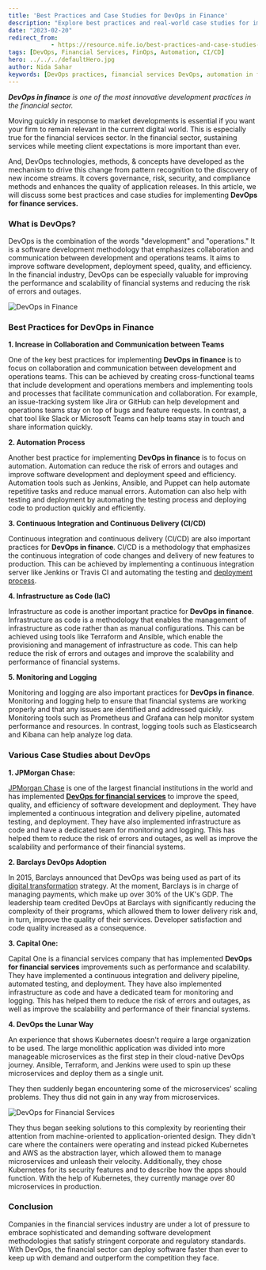 ```yaml
---
title: 'Best Practices and Case Studies for DevOps in Finance'
description: "Explore best practices and real-world case studies for implementing DevOps in the financial sector. Learn how DevOps methodologies enhance collaboration, automation, CI/CD, and infrastructure management to improve software development, deployment speed, and system performance in financial services. Discover insights from industry leaders like JPMorgan Chase, Barclays, and Capital One on their successful DevOps strategies."
date: "2023-02-20"
redirect_from: 
            - https://resource.nife.io/best-practices-and-case-studies-for-devops-in-finance/
tags: [DevOps, Financial Services, FinOps, Automation, CI/CD]
hero: ../../../defaultHero.jpg
author: Nida Sahar
keywords: [DevOps practices, financial services DevOps, automation in finance, CI/CD, infrastructure as code, monitoring and logging, DevOps case studies, financial system performance, scalability in finance]
---
```


_**DevOps in finance** is one of the most innovative development practices in the financial sector._

Moving quickly in response to market developments is essential if you want your firm to remain relevant in the current digital world. This is especially true for the financial services sector. In the financial sector, sustaining services while meeting client expectations is more important than ever.

And, DevOps technologies, methods, & concepts have developed as the mechanism to drive this change from pattern recognition to the discovery of new income streams. It covers governance, risk, security, and compliance methods and enhances the quality of application releases. In this article, we will discuss some best practices and case studies for implementing **DevOps for finance services.**

### **What is DevOps?**

DevOps is the combination of the words "development" and "operations." It is a software development methodology that emphasizes collaboration and communication between development and operations teams. It aims to improve software development, deployment speed, quality, and efficiency. In the financial industry, DevOps can be especially valuable for improving the performance and scalability of financial systems and reducing the risk of errors and outages.

![DevOps in Finance](https://raw.githubusercontent.com/nifetency/nife-blog-content/main/blog/img/DevOps-in-Finance-768x430.png)
<br/>


 

### **Best Practices for DevOps in Finance**

 **1. Increase in Collaboration and Communication between Teams**

One of the key best practices for implementing **DevOps in finance** is to focus on collaboration and communication between development and operations teams. This can be achieved by creating cross-functional teams that include development and operations members and implementing tools and processes that facilitate communication and collaboration. For example, an issue-tracking system like Jira or GitHub can help development and operations teams stay on top of bugs and feature requests. In contrast, a chat tool like Slack or Microsoft Teams can help teams stay in touch and share information quickly.

 **2. Automation Process**

Another best practice for implementing **DevOps in finance** is to focus on automation. Automation can reduce the risk of errors and outages and improve software development and deployment speed and efficiency. Automation tools such as Jenkins, Ansible, and Puppet can help automate repetitive tasks and reduce manual errors. Automation can also help with testing and deployment by automating the testing process and deploying code to production quickly and efficiently.

 **3. Continuous Integration and Continuous Delivery (CI/CD)**

Continuous integration and continuous delivery (CI/CD) are also important practices for **DevOps in finance**. CI/CD is a methodology that emphasizes the continuous integration of code changes and delivery of new features to production. This can be achieved by implementing a continuous integration server like Jenkins or Travis CI and automating the testing and [deployment process](/blog/simplify-your-deployment-process-cheap-cloud-alternative/).

**4. Infrastructure as Code (IaC)**

Infrastructure as code is another important practice for **DevOps in finance**. Infrastructure as code is a methodology that enables the management of infrastructure as code rather than as manual configurations. This can be achieved using tools like Terraform and Ansible, which enable the provisioning and management of infrastructure as code. This can help reduce the risk of errors and outages and improve the scalability and performance of financial systems.

 **5. Monitoring and Logging**

Monitoring and logging are also important practices for **DevOps in finance**. Monitoring and logging help to ensure that financial systems are working properly and that any issues are identified and addressed quickly. Monitoring tools such as Prometheus and Grafana can help monitor system performance and resources. In contrast, logging tools such as Elasticsearch and Kibana can help analyze log data.

### **Various Case Studies about DevOps**

**1. JPMorgan Chase:**

[JPMorgan Chase](https://www.jpmorganchase.com/) is one of the largest financial institutions in the world and has implemented [**DevOps for financial services**](/blog/why-multi-cloud-is-the-first-choice-of-financial-services-to-become-cloud-native/) to improve the speed, quality, and efficiency of software development and deployment. They have implemented a continuous integration and delivery pipeline, automated testing, and deployment. They have also implemented infrastructure as code and have a dedicated team for monitoring and logging. This has helped them to reduce the risk of errors and outages, as well as improve the scalability and performance of their financial systems.

**2. Barclays DevOps Adoption**

In 2015, Barclays announced that DevOps was being used as part of its [digital transformation](/blog/digital-transformation-ways-bfsi-can-thrive-in-dynamic-technological-advancements/) strategy. At the moment, Barclays is in charge of managing payments, which make up over 30% of the UK's GDP. The leadership team credited DevOps at Barclays with significantly reducing the complexity of their programs, which allowed them to lower delivery risk and, in turn, improve the quality of their services. Developer satisfaction and code quality increased as a consequence.

 **3. Capital One:**

Capital One is a financial services company that has implemented **DevOps for financial services** improvements such as performance and scalability. They have implemented a continuous integration and delivery pipeline, automated testing, and deployment. They have also implemented infrastructure as code and have a dedicated team for monitoring and logging. This has helped them to reduce the risk of errors and outages, as well as improve the scalability and performance of their financial systems.

 **4. DevOps the Lunar Way**

An experience that shows Kubernetes doesn't require a large organization to be used. The large monolithic application was divided into more manageable microservices as the first step in their cloud-native DevOps journey. Ansible, Terraform, and Jenkins were used to spin up these microservices and deploy them as a single unit.

They then suddenly began encountering some of the microservices' scaling problems. They thus did not gain in any way from microservices.

![DevOps for Financial Services](https://raw.githubusercontent.com/nifetency/nife-blog-content/main/blog/img/DevOps-in-Finance-768x430.png)
<br/>


 

They thus began seeking solutions to this complexity by reorienting their attention from machine-oriented to application-oriented design. They didn't care where the containers were operating and instead picked Kubernetes and AWS as the abstraction layer, which allowed them to manage microservices and unleash their velocity. Additionally, they chose Kubernetes for its security features and to describe how the apps should function. With the help of Kubernetes, they currently manage over 80 microservices in production.

### **Conclusion**

Companies in the financial services industry are under a lot of pressure to embrace sophisticated and demanding software development methodologies that satisfy stringent corporate and regulatory standards. With DevOps, the financial sector can deploy software faster than ever to keep up with demand and outperform the competition they face.
